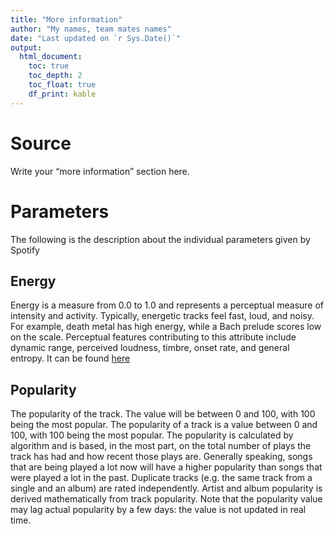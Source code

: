 ```yaml
---
title: "More information"
author: "My names, team mates names"
date: "Last updated on `r Sys.Date()`"
output:
  html_document:
    toc: true
    toc_depth: 2
    toc_float: true
    df_print: kable
---
```


<!--
Comments in HTML are like this! 
-->

# Source

Write your "more information" section here.

# Parameters

The following is the description about the individual parameters given by Spotify

## Energy

Energy is a measure from 0.0 to 1.0 and represents a perceptual measure of intensity and activity. Typically, energetic tracks feel fast, loud, and noisy. For example, death metal has high energy, while a Bach prelude scores low on the scale. Perceptual features contributing to this attribute include dynamic range, perceived loudness, timbre, onset rate, and general entropy. It can be found [here](https://developer.spotify.com/documentation/web-api/reference/tracks/get-track/) 

## Popularity

The popularity of the track. The value will be between 0 and 100, with 100 being the most popular.
The popularity of a track is a value between 0 and 100, with 100 being the most popular. The popularity is calculated by algorithm and is based, in the most part, on the total number of plays the track has had and how recent those plays are.
Generally speaking, songs that are being played a lot now will have a higher popularity than songs that were played a lot in the past. Duplicate tracks (e.g. the same track from a single and an album) are rated independently. Artist and album popularity is derived mathematically from track popularity. Note that the popularity value may lag actual popularity by a few days: the value is not updated in real time.